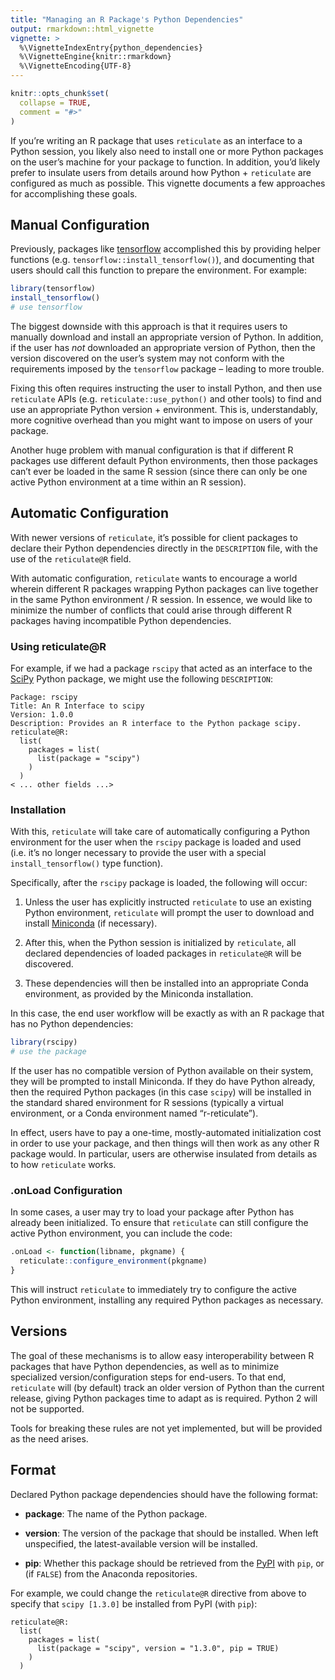 ```yaml
---
title: "Managing an R Package's Python Dependencies"
output: rmarkdown::html_vignette
vignette: >
  %\VignetteIndexEntry{python_dependencies}
  %\VignetteEngine{knitr::rmarkdown}
  %\VignetteEncoding{UTF-8}
---
```


```r
knitr::opts_chunk$set(
  collapse = TRUE,
  comment = "#>"
)
```

If you're writing an R package that uses `reticulate` as an interface to a
Python session, you likely also need to install one or more Python packages on
the user's machine for your package to function. In addition, you'd likely
prefer to insulate users from details around how Python + `reticulate` are
configured as much as possible. This vignette documents a few approaches for
accomplishing these goals.

## Manual Configuration

Previously, packages like [tensorflow](https://tensorflow.rstudio.com)
accomplished this by providing helper functions (e.g.
`tensorflow::install_tensorflow()`), and documenting that users should call this
function to prepare the environment. For example:

```R
library(tensorflow)
install_tensorflow()
# use tensorflow
```

The biggest downside with this approach is that it requires users to manually
download and install an appropriate version of Python. In addition, if the user
has _not_ downloaded an appropriate version of Python, then the version
discovered on the user's system may not conform with the requirements imposed by
the `tensorflow` package -- leading to more trouble.

Fixing this often requires instructing the user to install Python, and then use
`reticulate` APIs (e.g. `reticulate::use_python()` and other tools) to find and
use an appropriate Python version + environment. This is, understandably, more
cognitive overhead than you might want to impose on users of your package.

Another huge problem with manual configuration is that if different R packages
use different default Python environments, then those packages can't ever be
loaded in the same R session (since there can only be one active Python
environment at a time within an R session).

## Automatic Configuration

With newer versions of `reticulate`, it's possible for client packages to
declare their Python dependencies directly in the `DESCRIPTION` file, with the
use of the `reticulate@R` field.

With automatic configuration, `reticulate` wants to encourage a world wherein
different R packages wrapping Python packages can live together in the same
Python environment / R session. In essence, we would like to minimize the number
of conflicts that could arise through different R packages having incompatible
Python dependencies.

### Using reticulate@R

For example, if we had a package `rscipy` that acted as an interface to the
[SciPy](https://www.scipy.org) Python package, we might use the following
`DESCRIPTION`:

```
Package: rscipy
Title: An R Interface to scipy
Version: 1.0.0
Description: Provides an R interface to the Python package scipy.
reticulate@R:
  list(
    packages = list(
      list(package = "scipy")
    )
  )
< ... other fields ...>
```

### Installation 

With this, `reticulate` will take care of automatically configuring a Python
environment for the user when the `rscipy` package is loaded and used (i.e. it's
no longer necessary to provide the user with a special `install_tensorflow()`
type function).

Specifically, after the `rscipy` package is loaded, the following will occur:

1. Unless the user has explicitly instructed `reticulate` to use an existing
   Python environment, `reticulate` will prompt the user to download and install
   [Miniconda](https://docs.conda.io/en/latest/miniconda.html) (if necessary).

2. After this, when the Python session is initialized by `reticulate`, all
   declared dependencies of loaded packages in `reticulate@R` will be
   discovered.

3. These dependencies will then be installed into an appropriate Conda
   environment, as provided by the Miniconda installation.

In this case, the end user workflow will be exactly as with an R package that
has no Python dependencies:

```r
library(rscipy)
# use the package
```

If the user has no compatible version of Python available on their system, they
will be prompted to install Miniconda. If they do have Python already, then the
required Python packages (in this case `scipy`) will be installed in the
standard shared environment for R sessions (typically a virtual environment, or
a Conda environment named "r-reticulate").

In effect, users have to pay a one-time, mostly-automated initialization cost in
order to use your package, and then things will then work as any other R package
would. In particular, users are otherwise insulated from details as to how
`reticulate` works.

### .onLoad Configuration

In some cases, a user may try to load your package after Python has already been
initialized. To ensure that `reticulate` can still configure the active Python
environment, you can include the code:

```R
.onLoad <- function(libname, pkgname) {
  reticulate::configure_environment(pkgname)
}
```

This will instruct `reticulate` to immediately try to configure the active
Python environment, installing any required Python packages as necessary.

## Versions

The goal of these mechanisms is to allow easy interoperability between R
packages that have Python dependencies, as well as to minimize specialized
version/configuration steps for end-users. To that end, `reticulate` will (by
default) track an older version of Python than the current release, giving
Python packages time to adapt as is required. Python 2 will not be supported.

Tools for breaking these rules are not yet implemented, but will be provided as
the need arises.

## Format

Declared Python package dependencies should have the following format:

- **package**: The name of the Python package.

- **version**: The version of the package that should be installed.
  When left unspecified, the latest-available version will be installed.

- **pip**: Whether this package should be retrieved from the
  [PyPI](https://pypi.org) with `pip`, or (if `FALSE`) from the Anaconda
  repositories.

For example, we could change the `reticulate@R` directive from above to specify
that `scipy [1.3.0]` be installed from PyPI (with `pip`):

```
reticulate@R:
  list(
    packages = list(
      list(package = "scipy", version = "1.3.0", pip = TRUE)
    )
  )
```

